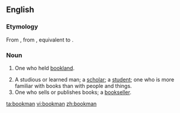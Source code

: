 ==English==

===Etymology===
From {{etyl|enm|en}} {{term|bocman|lang=enm}}, from {{etyl|ang|en}} {{term|bocmann|bōcmann|bookman, a holder of bookland|lang=ang}}, equivalent to {{compound|book|man}}.

===Noun===
{{en-noun|bookmen}}

# {{context|Old English Law|lang=en}} One who held [[bookland]].
# A studious or learned man; a [[scholar]]; a [[student]]; one who is more familiar with books than with people and things.
# One who sells or publishes books; a [[bookseller]].

[[ta:bookman]]
[[vi:bookman]]
[[zh:bookman]]